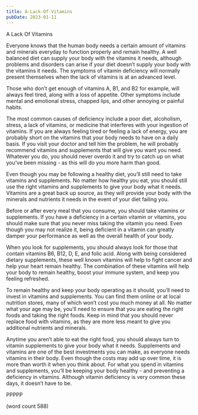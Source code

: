 ```yaml
---
title: A-Lack-Of-Vitamins
pubDate: 2023-01-11
---
```


A Lack Of Vitamins

Everyone knows that the human body needs a certain amount of vitamins and minerals everyday to function properly and remain healthy.  A well balanced diet can supply your body with the vitamins it needs, although problems and disorders can arise if your diet doesn’t supply your body with the vitamins it needs.  The symptoms of vitamin deficiency will normally present themselves when the lack of vitamins is at an advanced level.

Those who don’t get enough of vitamins A, B1, and B2 for example, will always feel tired, along with a loss of appetite.  Other symptoms include mental and emotional stress, chapped lips, and other annoying or painful habits.  

The most common causes of deficiency include a poor diet, alcoholism, stress, a lack of vitamins, or medicine that interferes with your ingestion of vitamins.  If you are always feeling tired or feeling a lack of energy, you are probably short on the vitamins that your body needs to have on a daily basis.  If you visit your doctor and tell him the problem, he will probably recommend vitamins and supplements that will give you want you need.  Whatever you do, you should never overdo it and try to catch up on what you’ve been missing - as this will do you more harm than good.

Even though you may be following a healthy diet, you’ll still need to take vitamins and supplements.  No matter how healthy you eat, you should still use the right vitamins and supplements to give your body what it needs.  Vitamins are a great back up source, as they will provide your body with the minerals and nutrients it needs in the event of your diet failing you.

Before or after every meal that you consume, you should take vitamins or supplements.  If you have a deficiency in a certain vitamin or vitamins, you should make sure that you never miss taking the vitamin you need.  Even though you may not realize it, being deficient in a vitamin can greatly damper your performance as well as the overall health of your body.

When you look for supplements, you should always look for those that contain vitamins B6, B12, D, E, and folic acid.  Along with being considered dietary supplements, these well known vitamins will help to fight cancer and help your heart remain healthy.  The combination of these vitamins will help your body to remain healthy, boost your immune system, and keep you feeling refreshed.

To remain healthy and keep your body operating as it should, you’ll need to invest in vitamins and supplements.  You can find them online or at local nutrition stores, many of which won’t cost you much money at all.  No matter what your age may be, you’ll need to ensure that you are eating the right foods and taking the right foods.  Keep in mind that you should never replace food with vitamins, as they are more less meant to give you additional nutrients and minerals.  

Anytime you aren’t able to eat the right food, you should always turn to vitamin supplements to give your body what it needs.  Supplements and vitamins are one of the best investments you can make, as everyone needs vitamins in their body.  Even though the costs may add up over time, it is more than worth it when you think about.  For what you spend in vitamins and supplements, you’ll be keeping your body healthy - and preventing a deficiency in vitamins. Although vitamin deficiency is very common these days, it doesn’t have to be.

PPPPP

(word count 588)
